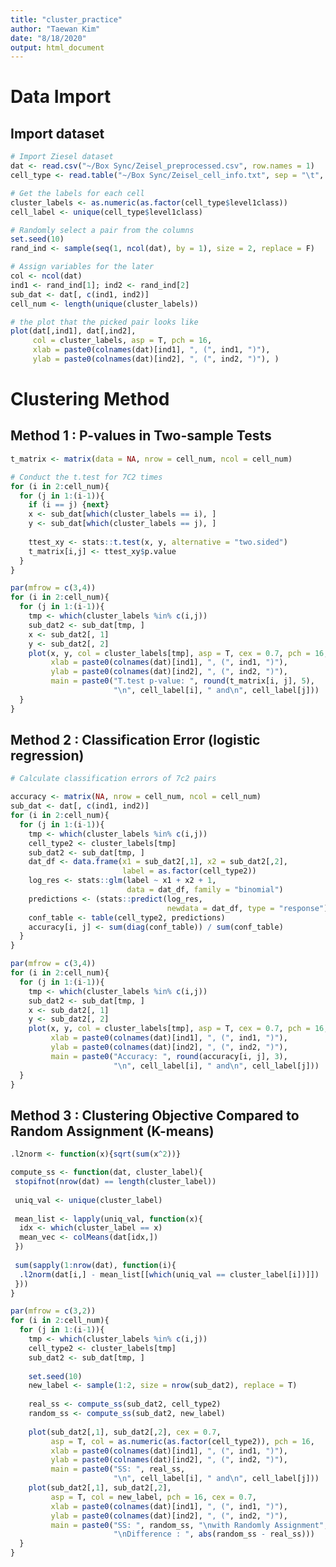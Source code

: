 ```yaml
---
title: "cluster_practice"
author: "Taewan Kim"
date: "8/18/2020"
output: html_document
---
```


# Data Import

## Import dataset

```r
# Import Ziesel dataset
dat <- read.csv("~/Box Sync/Zeisel_preprocessed.csv", row.names = 1)
cell_type <- read.table("~/Box Sync/Zeisel_cell_info.txt", sep = "\t", header = 1)

# Get the labels for each cell
cluster_labels <- as.numeric(as.factor(cell_type$level1class))
cell_label <- unique(cell_type$level1class)
```

```r
# Randomly select a pair from the columns
set.seed(10)
rand_ind <- sample(seq(1, ncol(dat), by = 1), size = 2, replace = F)

# Assign variables for the later
col <- ncol(dat)
ind1 <- rand_ind[1]; ind2 <- rand_ind[2]
sub_dat <- dat[, c(ind1, ind2)]
cell_num <- length(unique(cluster_labels))

# the plot that the picked pair looks like
plot(dat[,ind1], dat[,ind2], 
     col = cluster_labels, asp = T, pch = 16,
     xlab = paste0(colnames(dat)[ind1], ", (", ind1, ")"),
     ylab = paste0(colnames(dat)[ind2], ", (", ind2, ")"), )
```

# Clustering Method

## Method 1 : P-values in Two-sample Tests

```r
t_matrix <- matrix(data = NA, nrow = cell_num, ncol = cell_num)

# Conduct the t.test for 7C2 times 
for (i in 2:cell_num){
  for (j in 1:(i-1)){
    if (i == j) {next}
    x <- sub_dat[which(cluster_labels == i), ]
    y <- sub_dat[which(cluster_labels == j), ]
    
    ttest_xy <- stats::t.test(x, y, alternative = "two.sided")
    t_matrix[i,j] <- ttest_xy$p.value
  }
}

```

```r
par(mfrow = c(3,4))
for (i in 2:cell_num){
  for (j in 1:(i-1)){
    tmp <- which(cluster_labels %in% c(i,j))
    sub_dat2 <- sub_dat[tmp, ]
    x <- sub_dat2[, 1]
    y <- sub_dat2[, 2]
    plot(x, y, col = cluster_labels[tmp], asp = T, cex = 0.7, pch = 16,
         xlab = paste0(colnames(dat)[ind1], ", (", ind1, ")"),
         ylab = paste0(colnames(dat)[ind2], ", (", ind2, ")"),
         main = paste0("T.test p-value: ", round(t_matrix[i, j], 5),
                       "\n", cell_label[i], " and\n", cell_label[j]))
  }
}
```

## Method 2 : Classification Error (logistic regression)

```r
# Calculate classification errors of 7c2 pairs

accuracy <- matrix(NA, nrow = cell_num, ncol = cell_num)
sub_dat <- dat[, c(ind1, ind2)]
for (i in 2:cell_num){
  for (j in 1:(i-1)){
    tmp <- which(cluster_labels %in% c(i,j))
    cell_type2 <- cluster_labels[tmp]
    sub_dat2 <- sub_dat[tmp, ]
    dat_df <- data.frame(x1 = sub_dat2[,1], x2 = sub_dat2[,2],
                         label = as.factor(cell_type2))
    log_res <- stats::glm(label ~ x1 + x2 + 1,
                          data = dat_df, family = "binomial")
    predictions <- (stats::predict(log_res,
                                   newdata = dat_df, type = "response") > 0.5)
    conf_table <- table(cell_type2, predictions)
    accuracy[i, j] <- sum(diag(conf_table)) / sum(conf_table)
  }
}
```

```r
par(mfrow = c(3,4))
for (i in 2:cell_num){
  for (j in 1:(i-1)){
    tmp <- which(cluster_labels %in% c(i,j))
    sub_dat2 <- sub_dat[tmp, ]
    x <- sub_dat2[, 1]
    y <- sub_dat2[, 2]
    plot(x, y, col = cluster_labels[tmp], asp = T, cex = 0.7, pch = 16,
         xlab = paste0(colnames(dat)[ind1], ", (", ind1, ")"),
         ylab = paste0(colnames(dat)[ind2], ", (", ind2, ")"),
         main = paste0("Accuracy: ", round(accuracy[i, j], 3),
                       "\n", cell_label[i], " and\n", cell_label[j]))
  }
}
```

## Method 3 : Clustering Objective Compared to Random Assignment (K-means)

```r
.l2norm <- function(x){sqrt(sum(x^2))}

compute_ss <- function(dat, cluster_label){
 stopifnot(nrow(dat) == length(cluster_label))
 
 uniq_val <- unique(cluster_label)
 
 mean_list <- lapply(uniq_val, function(x){
  idx <- which(cluster_label == x)
  mean_vec <- colMeans(dat[idx,])
 })
 
 sum(sapply(1:nrow(dat), function(i){
  .l2norm(dat[i,] - mean_list[[which(uniq_val == cluster_label[i])]])
 }))
}

par(mfrow = c(3,2))
for (i in 2:cell_num){
  for (j in 1:(i-1)){
    tmp <- which(cluster_labels %in% c(i,j))
    cell_type2 <- cluster_labels[tmp]
    sub_dat2 <- sub_dat[tmp, ]
    
    set.seed(10)
    new_label <- sample(1:2, size = nrow(sub_dat2), replace = T)
    
    real_ss <- compute_ss(sub_dat2, cell_type2)
    random_ss <- compute_ss(sub_dat2, new_label)
    
    plot(sub_dat2[,1], sub_dat2[,2], cex = 0.7,
         asp = T, col = as.numeric(as.factor(cell_type2)), pch = 16,
         xlab = paste0(colnames(dat)[ind1], ", (", ind1, ")"),
         ylab = paste0(colnames(dat)[ind2], ", (", ind2, ")"),
         main = paste0("SS: ", real_ss,
                       "\n", cell_label[i], " and\n", cell_label[j]))
    plot(sub_dat2[,1], sub_dat2[,2], 
         asp = T, col = new_label, pch = 16, cex = 0.7,
         xlab = paste0(colnames(dat)[ind1], ", (", ind1, ")"),
         ylab = paste0(colnames(dat)[ind2], ", (", ind2, ")"),
         main = paste0("SS: ", random_ss, "\nwith Randomly Assignment",
                       "\nDifference : ", abs(random_ss - real_ss)))
  }
}
```